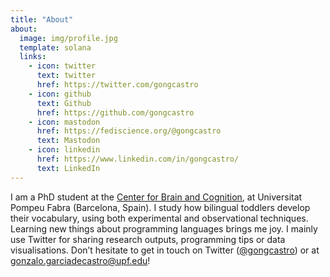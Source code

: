 ---
title: "About"
about:
  image: img/profile.jpg
  template: solana
  links:
    - icon: twitter
      text: twitter
      href: https://twitter.com/gongcastro
    - icon: github
      text: Github
      href: https://github.com/gongcastro
    - icon: mastodon 
      href: https://fediscience.org/@gongcastro
      text: Mastodon
    - icon: linkedin 
      href: https://www.linkedin.com/in/gongcastro/
      text: LinkedIn
---

I am a PhD student at the [Center for Brain and Cognition](https://www.upf.edu/web/cbc), at Universitat Pompeu Fabra (Barcelona, Spain). I study how bilingual toddlers develop their vocabulary, using both experimental and observational techniques. Learning new things about programming languages brings me joy. I mainly use Twitter for sharing research outputs, programming tips or data visualisations. Don't hesitate to get in touch on Twitter ([@gongcastro](https://twitter.com/gongcastro)) or at [gonzalo.garciadecastro@upf.edu](mailto:gonzalo.garciadecastro@upf.edu)!
